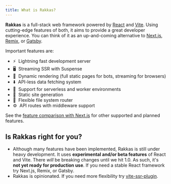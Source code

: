 ```yaml
---
title: What is Rakkas?
---
```


**Rakkas** is a full-stack web framework powered by [React](https://reactjs.org) and [Vite](https://vitejs.dev). Using cutting-edge features of both, it aims to provide a great developer experience. You can think of it as an up-and-coming alternative to [Next.js](https://nextjs.org), [Remix](https://remix.run/), or [Gatsby](https://www.gatsbyjs.com/).

Important features are:

- ⚡&nbsp; Lightning fast development server
- 🖥️&nbsp; Streaming SSR with Suspense
- 🔀&nbsp; Dynamic rendering (full static pages for bots, streaming for browsers)
- ⬇️&nbsp; API-less data fetching system
- 🚀&nbsp; Support for serverless and worker environments
- 📄&nbsp; Static site generation
- 📁&nbsp; Flexible file system router
- ⚙️&nbsp; API routes with middleware support

See the [feature comparison with Next.js](/guide/feature-comparison) for other supported and planned features.

## Is Rakkas right for you?

- Although many features have been implemented, Rakkas is still under heavy development. It uses **experimental and/or beta features** of React and Vite. There _will_ be breaking changes until we hit 1.0. As such, it's **not yet ready for production use**. If you need a stable React framework try Next.js, Remix, or Gatsby.
- Rakkas is opinionated. If you need more flexibility try [vite-ssr-plugin](https://vite-plugin-ssr.com/).
